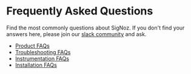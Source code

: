 # Frequently Asked Questions

Find the most commonly questions about SigNoz. If you don't find your answers here, please join our [slack community](https://signoz.io/slack) and ask. 

- [Product FAQs](/docs/faqs/product/)
- [Troubleshooting FAQs](/docs/faqs/troubleshooting/)
- [Instrumentation FAQs](/docs/faqs/instrumentation/)
- [Installation FAQs](/docs/faqs/installation/)